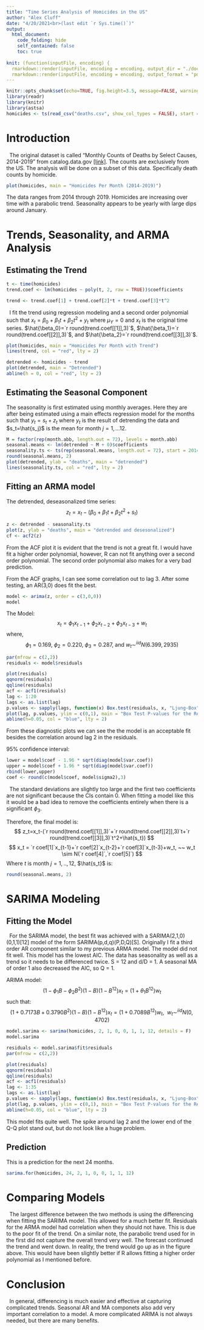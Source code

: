 ```yaml
---
title: "Time Series Analysis of Homicides in the US"
author: "Alex Cluff"
date: "4/20/2021<br>(last edit `r Sys.time()`)"
output:
  html_document:
    code_folding: hide
    self_contained: false
    toc: true
    
knit: (function(inputFile, encoding) {
  rmarkdown::render(inputFile, encoding = encoding, output_dir = "./docs", output_file = "index.html", quiet=TRUE);
  rmarkdown::render(inputFile, encoding = encoding, output_format = "pdf_document", quiet = TRUE)})
---
```


```r
knitr::opts_chunk$set(echo=TRUE, fig.height=3.5, message=FALSE, warning=FALSE)
library(readr)
library(knitr)
library(astsa)
homicides <- ts(read_csv("deaths.csv", show_col_types = FALSE), start = 2014, frequency = 12)
```

# Introduction

|   The original dataset is called "Monthly Counts of Deaths by Select Causes, 2014-2019" from catalog.data.gov [[link]](https://catalog.data.gov/dataset/monthly-counts-of-deaths-by-select-causes-2014-2019). The counts are exclusively from the US. The analysis will be done on a subset of this data. Specifically death counts by homicide.

```r
plot(homicides, main = "Homicides Per Month (2014-2019)")
```

The data ranges from 2014 through 2019. Homicides are increasing over time with a parabolic trend. Seasonality appears to be yearly with large dips around January.

# Trends, Seasonality, and ARMA Analysis
## Estimating the Trend

```r
t <- time(homicides)
trend.coef <- lm(homicides ~ poly(t, 2, raw = TRUE))$coefficients

trend <- trend.coef[1] + trend.coef[2]*t + trend.coef[3]*t^2

```

|   I fit the trend using regression modeling and a second order polynomial such that $x_t=\beta_0+\beta_1t+\beta_2t^2+y_t$ where $\mu_{Y}=0$ and $x_t$ is the original time series. $\hat{\beta_0}=`r round(trend.coef[[1]],3)`$, $\hat{\beta_1}=`r round(trend.coef[[2]],3)`$, and $\hat{\beta_2}=`r round(trend.coef[[3]],3)`$.

```r
plot(homicides, main = "Homicides Per Month with Trend")
lines(trend, col = "red", lty = 2)

detrended <- homicides - trend
plot(detrended, main = "Detrended")
abline(h = 0, col = "red", lty = 2)
```

## Estimating the Seasonal Component

The seasonality is first estimated using monthly averages. Here they are after being estimated using a main effects regression model for the months such that $y_t=s_t+z_t$ where $y_t$ is the result of detrending the data and $s_t=\hat{s_j}$ is the mean for month $j=1,...12$.

```r
M = factor(rep(month.abb, length.out = 72), levels = month.abb)
seasonal.means <- lm(detrended ~ M + 0)$coefficients
seasonality.ts <- ts(rep(seasonal.means, length.out = 72), start = 2014, frequency = 12)
round(seasonal.means, 2)
plot(detrended, ylab = "deaths", main = "detrended")
lines(seasonality.ts, col = "red", lty = 2)
```

## Fitting an ARMA model

The detrended, deseasonalized time series:
$$
z_t=x_t-(\beta_0+\beta_1t+\beta_2t^2+s_t)
$$

```r
z <- detrended - seasonality.ts
plot(z, ylab = "deaths", main = "detrended and desesonalized")
cf <- acf2(z)
```

From the ACF plot it is evident that the trend is not a great fit. I would have fit a higher order polynomial, however, R can not fit anything over a second order polynomial. The second order polynomial also makes for a very bad prediction.

From the ACF graphs, I can see some correlation out to lag 3. After some testing, an AR(3,0) does fit the best.

```r
model <- arima(z, order = c(3,0,0))
model
```
The Model:
$$
x_t = \phi_1x_{t-1}+\phi_2x_{t-2}+\phi_3x_{t-3}+w_t
$$
where,
$$
\phi_1=0.169,~\phi_2=0.220,~\phi_3=0.287,~\text{and}~w_t\sim^{iid} N(6.399, 2935)
$$

```r
par(mfrow = c(2,2))
residuals <- model$residuals

plot(residuals)
qqnorm(residuals)
qqline(residuals)
acf <- acf1(residuals)
lag <- 1:20
lags <- as.list(lag)
p.values <- sapply(lags, function(x) Box.test(residuals, x, "Ljung-Box")$p.value)
plot(lag, p.values, ylim = c(0,1), main = "Box Test P-values for the Residuals")
abline(h=0.05, col = "blue", lty = 2)
```

From these diagnostic plots we can see the the model is an acceptable fit besides the correlation around lag 2 in the residuals. 

95% confidence interval:
```r
lower = model$coef - 1.96 * sqrt(diag(model$var.coef))
upper = model$coef + 1.96 * sqrt(diag(model$var.coef))
rbind(lower,upper)
coef <- round(c(model$coef, model$sigma2),3)
```
|   The standard deviations are slightly too large and the first two coefficients are not significant because the CIs contain 0. When fitting a model like this it would be a bad idea to remove the coefficients entirely when there is a significant $\phi_3$.

Therefore, the final model is:
$$
z_t=x_t-(`r round(trend.coef[[1]],3)`+`r round(trend.coef[[2]],3)`t+`r round(trend.coef[[3]],3)`t^2+\hat{s_t})
$$
$$
x_t = `r coef[1]`x_{t-1}+`r coef[2]`x_{t-2}+`r coef[3]`x_{t-3}+w_t, ~~ w_t \sim N(`r coef[4]`,`r coef[5]`)
$$
Where $t$ is month $j=1,..,12$, $\hat{s_t}$ is:
```r
round(seasonal.means, 2)
```



# SARIMA Modeling
## Fitting the Model

|   For the SARIMA model, the best fit was achieved with a SARIMA(2,1,0)(0,1,1)[12] model of the form SARIMA(p,d,q)(P,D,Q)[S]. Originally I fit a third order AR component similar to my previous ARMA model. The model did not fit well. This model has the lowest AIC. The data has seasonality as well as a trend so it needs to be differenced twice. S = 12 and d/D = 1. A seasonal MA of order 1 also decreased the AIC, so Q = 1.

ARIMA model:
$$
(1-\phi_1B-\phi_2B^2)(1-B)(1-B^{12})x_t=(1+\theta_1B^{12})w_t
$$
such that:
$$
(1+0.7173B+0.3790B^2)(1-B)(1-B^{12})x_t=(1+0.7089B^{12})w_t, ~~ w_t \sim^{iid} N(0,4702)
$$


```r
model.sarima <- sarima(homicides, 2, 1, 0, 0, 1, 1, 12, details = F)
model.sarima
```


```r
residuals <- model.sarima$fit$residuals
par(mfrow = c(2,2))

plot(residuals)
qqnorm(residuals)
qqline(residuals)
acf <- acf1(residuals)
lag <- 1:35
lags <- as.list(lag)
p.values <- sapply(lags, function(x) Box.test(residuals, x, "Ljung-Box")$p.value)
plot(lag, p.values, ylim = c(0,1), main = "Box Test P-values for the Residuals")
abline(h=0.05, col = "blue", lty = 2)
```

This model fits quite well. The spike around lag 2 and the lower end of the Q-Q plot stand out, but do not look like a huge problem.

## Prediction

This is a prediction for the next 24 months.

```r
sarima.for(homicides, 24, 2, 1, 0, 0, 1, 1, 12)
```

# Comparing Models

|   The largest difference between the two methods is using the differencing when fitting the SARIMA model. This allowed for a much better fit. Residuals for the ARMA model had correlation when they should not have. This is due to the poor fit of the trend. On a similar note, the parabolic trend used for in the first did not capture the overall trend very well. The forecast continued the trend and went down. In reality, the trend would go up as in the figure above. This would have been slightly better if R allows fitting a higher order polynomial as I mentioned before.

# Conclusion

|   In general, differencing is much easier and effective at capturing complicated trends. Seasonal AR and MA componets also add very important correlation to a model. A more complicated ARIMA is not always needed, but there are many benefits.








